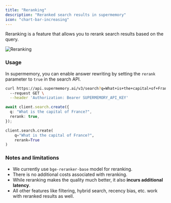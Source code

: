```yaml
---
title: "Reranking"
description: "Reranked search results in supermemory"
icon: "chart-bar-increasing"
---
```


Reranking is a feature that allows you to rerank search results based on the query.

![Reranking](/images/rerank.png)

### Usage

In supermemory, you can enable answer rewriting by setting the `rerank` parameter to `true` in the search API.

<CodeGroup>

```bash cURL
curl https://api.supermemory.ai/v3/search?q=What+is+the+capital+of+France?&rerank=true \
  --request GET \
  --header 'Authorization: Bearer SUPERMEMORY_API_KEY'
```

```typescript
await client.search.create({
  q: "What is the capital of France?",
  rerank: true,
});
```

```python
client.search.create(
    q="What is the capital of France?",
    rerank=True
)
```

</CodeGroup>

### Notes and limitations

- We currently use `bge-reranker-base` model for reranking.
- There is no additional costs associated with reranking.
- While reranking makes the quality much better, it also **incurs additional latency**.
- All other features like filtering, hybrid search, recency bias, etc. work with reranked results as well.
